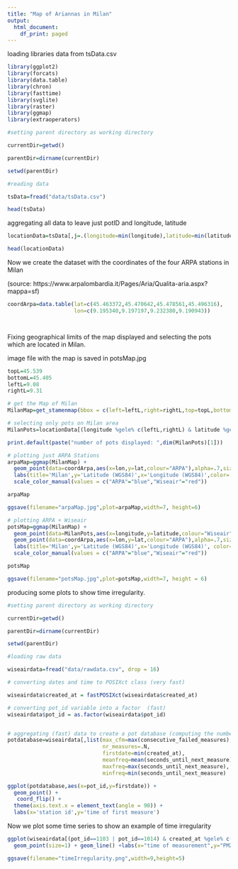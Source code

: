 ```yaml
---
title: "Map of Ariannas in Milan"
output:
  html_document:
    df_print: paged
---
```



loading libraries data from tsData.csv


```r
library(ggplot2)
library(forcats)
library(data.table)
library(chron)
library(fasttime)
library(svglite)
library(raster)
library(ggmap)
library(extraoperators)

#setting parent directory as working directory

currentDir=getwd()

parentDir=dirname(currentDir)

setwd(parentDir)

#reading data

tsData=fread("data/tsData.csv")

head(tsData)


```

aggregating all data to leave just potID and longitude, latitude

```r
locationData=tsData[,j=.(longitude=min(longitude),latitude=min(latitude)),by=.(pot_id)]

head(locationData)
```
Now we create the dataset with the coordinates of the four ARPA stations in Milan

(source: https://www.arpalombardia.it/Pages/Aria/Qualita-aria.aspx?mappa=sf)

```r
coordArpa=data.table(lat=c(45.463372,45.470642,45.478561,45.496316),
                     lon=c(9.195340,9.197197,9.232380,9.190943))




```



Fixing geographical limits of the map displayed and selecting the pots which are 
located in Milan. 

image file with the map is saved in potsMap.jpg
```r
topL=45.539
bottomL=45.405
leftL=9.08
rightL=9.31

# get the Map of Milan
MilanMap=get_stamenmap(bbox = c(left=leftL,right=rightL,top=topL,bottom=bottomL),maptype = 'terrain',zoom=12)

# selecting only pots on Milan area
MilanPots=locationData[(longitude %gele% c(leftL,rightL) & latitude %gele% c(bottomL,topL)),]

print.default(paste("number of pots displayed: ",dim(MilanPots)[1]))

# plotting just ARPA Stations
arpaMap=ggmap(MilanMap) + 
  geom_point(data=coordArpa,aes(x=lon,y=lat,colour="ARPA"),alpha=.7,size=2) +
  labs(title='Milan',y='Latitude (WGS84)',x='Longitude (WGS84)',color='Legend') +
  scale_color_manual(values = c("ARPA"="blue","Wiseair"="red"))

arpaMap

ggsave(filename="arpaMap.jpg",plot=arpaMap,width=7, height=6)

# plotting ARPA + Wiseair
potsMap=ggmap(MilanMap) + 
  geom_point(data=MilanPots,aes(x=longitude,y=latitude,colour="Wiseair"),alpha=.7,size=2)+
  geom_point(data=coordArpa,aes(x=lon,y=lat,colour="ARPA"),alpha=.7,size=2)+
  labs(title='Milan',y='Latitude (WGS84)',x='Longitude (WGS84)', color="Legend") + 
  scale_color_manual(values = c("ARPA"="blue","Wiseair"="red"))

potsMap

ggsave(filename="potsMap.jpg",plot=potsMap,width=7, height = 6)

```

producing some plots to show time irregularity.



```r


#setting parent directory as working directory

currentDir=getwd()

parentDir=dirname(currentDir)

setwd(parentDir)

#loading raw data

wiseairdata=fread("data/rawdata.csv", drop = 16)

# converting dates and time to POSIXct class (very fast)

wiseairdata$created_at = fastPOSIXct(wiseairdata$created_at)

# converting pot_id variable into a factor  (fast)
wiseairdata$pot_id = as.factor(wiseairdata$pot_id)


# aggregating (fast) data to create a pot database (computing the number of measure, first date of measure, mean frequency of measure,)
potdatabase=wiseairdata[,list(max_cfm=max(consecutive_failed_measures),
                              nr_measures=.N, 
                              firstdate=min(created_at), 
                              meanfreq=mean(seconds_until_next_measure), 
                              maxfreq=max(seconds_until_next_measure),
                              minfreq=min(seconds_until_next_measure)  ),by=list(pot_id)]

ggplot(potdatabase,aes(x=pot_id,y=firstdate)) +
  geom_point() +
   coord_flip() +
  theme(axis.text.x = element_text(angle = 90)) +
  labs(x='station id',y='time of first measure')


```
Now we plot some time series to show an example of time irregularity

```r
ggplot(wiseairdata[(pot_id==1103 | pot_id==1014) & created_at %gele% c("2020-09-23","2020-09-25"),],aes(x=created_at,y=pm2p5,color=pot_id)) +
  geom_point(size=1) + geom_line() +labs(x="time of measurement",y="PM2.5")

ggsave(filename="timeIrregularity.png",width=9,height=5)
```






